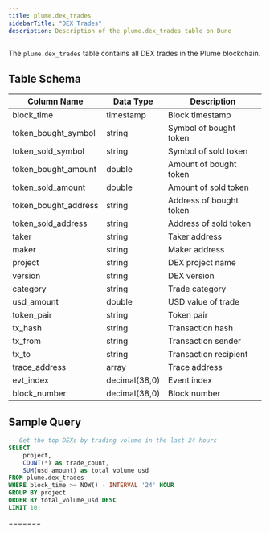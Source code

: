 ```yaml
---
title: plume.dex_trades
sidebarTitle: "DEX Trades"
description: Description of the plume.dex_trades table on Dune
---
```



The `plume.dex_trades` table contains all DEX trades in the Plume blockchain.

## Table Schema

| Column Name | Data Type | Description |
|------------|-----------|-------------|
| block_time | timestamp | Block timestamp |
| token_bought_symbol | string | Symbol of bought token |
| token_sold_symbol | string | Symbol of sold token |
| token_bought_amount | double | Amount of bought token |
| token_sold_amount | double | Amount of sold token |
| token_bought_address | string | Address of bought token |
| token_sold_address | string | Address of sold token |
| taker | string | Taker address |
| maker | string | Maker address |
| project | string | DEX project name |
| version | string | DEX version |
| category | string | Trade category |
| usd_amount | double | USD value of trade |
| token_pair | string | Token pair |
| tx_hash | string | Transaction hash |
| tx_from | string | Transaction sender |
| tx_to | string | Transaction recipient |
| trace_address | array | Trace address |
| evt_index | decimal(38,0) | Event index |
| block_number | decimal(38,0) | Block number |

## Sample Query

```sql
-- Get the top DEXs by trading volume in the last 24 hours
SELECT 
    project,
    COUNT(*) as trade_count,
    SUM(usd_amount) as total_volume_usd
FROM plume.dex_trades
WHERE block_time >= NOW() - INTERVAL '24' HOUR
GROUP BY project
ORDER BY total_volume_usd DESC
LIMIT 10;
```

<DexTradesSnippet /> 
=======


<DexTradesSnippet blockchain="plume" /> 
